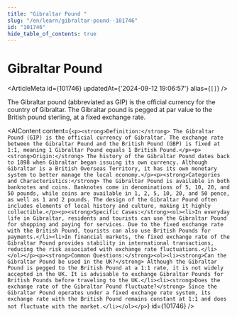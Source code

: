 ```yaml
---
title: "Gibraltar Pound "
slug: "/en/learn/gibraltar-pound--101746"
id: "101746"
hide_table_of_contents: true
---
```



# Gibraltar Pound 

<ArticleMeta id={101746} updatedAt={'2024-09-12 19:06:57'} alias={`[]`} />
<div className='border-solid border-b border-t-0 my-4 border-[var(--ifm-color-gray-300)]' />

The Gibraltar pound (abbreviated as GIP) is the official currency for the country of Gibraltar. The Gibraltar pound is pegged at par value to the British pound sterling, at a fixed exchange rate.

<AIContent content={`<p><strong>Definition:</strong> The Gibraltar Pound (GIP) is the official currency of Gibraltar. The exchange rate between the Gibraltar Pound and the British Pound (GBP) is fixed at 1:1, meaning 1 Gibraltar Pound equals 1 British Pound.</p><p><strong>Origin:</strong> The history of the Gibraltar Pound dates back to 1898 when Gibraltar began issuing its own currency. Although Gibraltar is a British Overseas Territory, it has its own monetary system to better manage the local economy.</p><p><strong>Categories and Characteristics:</strong> The Gibraltar Pound is available in both banknotes and coins. Banknotes come in denominations of 5, 10, 20, and 50 pounds, while coins are available in 1, 2, 5, 10, 20, and 50 pence, as well as 1 and 2 pounds. The design of the Gibraltar Pound often includes elements of local history and culture, making it highly collectible.</p><p><strong>Specific Cases:</strong><ol><li>In everyday life in Gibraltar, residents and tourists can use the Gibraltar Pound for shopping and paying for services. Due to the fixed exchange rate with the British Pound, tourists can also use British Pounds for payments.</li><li>In financial markets, the fixed exchange rate of the Gibraltar Pound provides stability in international transactions, reducing the risk associated with exchange rate fluctuations.</li></ol></p><p><strong>Common Questions:</strong><ol><li><strong>Can the Gibraltar Pound be used in the UK?</strong> Although the Gibraltar Pound is pegged to the British Pound at a 1:1 rate, it is not widely accepted in the UK. It is advisable to exchange Gibraltar Pounds for British Pounds before traveling to the UK.</li><li><strong>Does the exchange rate of the Gibraltar Pound fluctuate?</strong> Since the Gibraltar Pound operates under a fixed exchange rate system, its exchange rate with the British Pound remains constant at 1:1 and does not fluctuate with the market.</li></ol></p>`} id={101746} />

